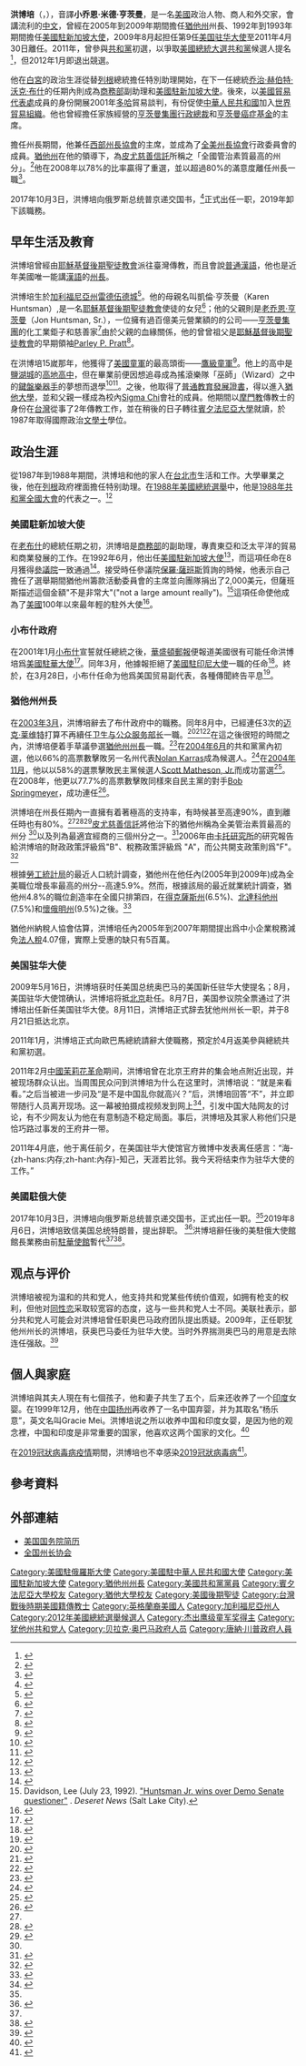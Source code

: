 {{NoteTA
|G1=IT
|G2=美国总统
}}

{{Infobox Governor
|name=Jon Meade Huntsman, Jr.<br />洪博培
|order=
|office=第9任{{link-en|美国驻俄罗斯联邦大使|United States Ambassador to Russia|美国驻俄大使}}
|image= Ambassador Jon Huntsman.jpg
|imagesize = 220px
|caption= 
|term_start= 2017年10月3日
|term_end= 2019年8月6日
|president=[[唐纳德·特朗普|唐纳德·特朗普]]
|predecessor= {{link-en|John F. Tefft|John F. Tefft|John F. Tefft}}
|successor= {{Link-en|高仁斌 (美國外交官)|Bart Gorman|高仁斌}}（[[臨時代辦|臨時代辦]]）<ref name="代辦">{{Cite web |title=Chargé d’Affaires a.i. Bartle B. Gorman
 |url=https://ru.usembassy.gov/our-relationship/our-ambassador/ |publisher={{Link-en|美國駐俄羅斯大使館|Embassy of the United States, Moscow|U.S. Embassy & Consulates in Russia}} |accessdate=2019-12-17 |archiveurl=https://archive.fo/UWXQr |archivedate=2019-12-17}}</ref>
|order2=第9任
|office2= 美国驻华大使
|term_start2= 2009年8月11日
|term_end2= 2011年4月30日
|president2=[[巴拉克·奥巴马|巴拉克·奥巴马]]
|predecessor2= [[雷德|雷德]]
|successor2= [[骆家辉|骆家辉]]
|order3=
|office3=第16任{{link-en|犹他州州长|List of Governors of Utah}}
|term_start3=2005年1月3日
|term_end3=2009年8月11日
|lieutenant3= [[加里·赫伯特|加里·赫伯特]]
|predecessor3= {{link-en|Olene S. Walker|Olene S. Walker|Olene S. Walker}}
|successor3=[[加里·赫伯特|加里·赫伯特]]
|order4=第11任
|office4=美國駐新加坡大使
|term_start4=1992年9月22日
|term_end4=1993年6月15日
|president4=[[喬治·赫伯特·布殊|喬治·赫伯特·布殊]]和[[比尔·克林顿|比尔·克林顿]]
|predecessor4={{link-en|Robert D. Orr|Robert D. Orr|Robert D. Orr}}
|successor4={{link-en|玻伊斯|Ralph L. Boyce}}
|party= {{GOP}}
|birth_date= {{birth date and age|1960|03|26}}
|birth_place= [[加州|加州]][[帕羅奧圖_(加利福尼亞州)|帕羅奧圖]]
|death_date=
|residence= [[猶他州|猶他州]][[鹽湖城|鹽湖城]]
|alma_mater = [[賓夕法尼亞大學|賓夕法尼亞大學]]
|profession=chemicals executive
|spouse= Mary Kaye Huntsman
|children= Mary Anne Huntsman<br />Abigail Huntsman<br />Elizabeth Huntsman<br />Jon Huntsman III<br />William Huntsman<br />Gracie Mei Huntsman<br />Asha Bharati Huntsman
|religion=[[耶穌基督後期聖徒教會|耶穌基督後期聖徒教會]]
|signature=Jon M Huntsman Jr Signature.svg
}}

'''洪博培'''（{{lang-en|'''Jon Meade Huntsman, Jr.'''}}，{{bd|1960年|3月26日|||catIdx=H}}），音譯'''小乔恩·米德·亨茨曼'''，是一名[[美國|美國]]政治人物、商人和外交家，會講流利的[[中文|中文]]，曾經在2005年到2009年期間擔任[[猶他州|猶他州]]州長、1992年到1993年期間擔任[[美国驻新加坡大使馆|美國駐新加坡大使]]，2009年8月起担任第9任[[美国驻华大使|美国驻华大使]]至2011年4月30日離任。2011年，曾參與[[共和黨_(美國)|共和黨]]初選，以爭取[[2012年美國總統選舉|美國總統大選]][[共和黨_(美國)|共和黨]]候選人提名<ref>{{cite web|url=http://www.nasdaq.com/aspx/stock-market-news-story.aspx?storyid=201106211058dowjonesdjonline000236&title=republican-ex-governor-huntsman-declares-run-for-us-presidentap|title=洪博培正式宣布竞选总统|date=2011-06-20 |accessdate=2011-06-21 |publisher=[[美联社|美联社]] }}</ref>，但2012年1月即退出競選。

他在[[白宮|白宮]]的政治生涯從替[[列根|列根]]總統擔任特別助理開始，在下一任總統[[乔治·赫伯特·沃克·布什|乔治·赫伯特·沃克·布什]]的任期內則成為[[美國商務部|商務部]]副助理和[[美國駐新加坡大使|美國駐新加坡大使]]。後來，以[[美國貿易代表處|美國貿易代表處]]成員的身份開展2001年[[多哈|多哈]]貿易談判，有份促使[[中華人民共和國|中華人民共和國]]加入[[世界貿易組織|世界貿易組織]]。他也曾經擔任家族經營的[[亨茨曼集團|亨茨曼集團]][[行政總裁|行政總裁]]和[[亨茨曼癌症基金|亨茨曼癌症基金]]的主席。

擔任州長期間，他兼任[[西部州長協會|西部州長協會]]的主席，並成為了[[全美州長協會|全美州長協會]]行政委員會的成員。[[猶他州|猶他州]]在他的領導下，為[[皮尤慈善信託|皮尤慈善信託]]所稱之「全國管治素質最高的州分」。<ref name="nydailynews1">{{cite news |url=http://www.nydailynews.com/news/politics/toplists/the_faces_of_the_new_gop_leadership/the_faces_of_the_new_gop_leadership.html |title=The New Faces of the GOP New York Daily News |work=''[[紐約每日新聞|紐約每日新聞]]'' |accessdate=May 25, 2011 |date=May 11, 2009 |archive-date=2009-09-19 |archive-url=https://web.archive.org/web/20090919111746/http://www.nydailynews.com/news/politics/toplists/the_faces_of_the_new_gop_leadership/the_faces_of_the_new_gop_leadership.html |dead-url=no }}</ref>他在2008年以78%的比率贏得了重選，並以超過80%的滿意度離任州長一職<ref name="deseretnews1">{{cite web |url=http://www.deseretnews.com/article/705292540/Huntsman-lawmakers-ratings-soar.html |title=Huntsman, lawmakers' ratings sour |work=Deseret News |date=March 23, 2009 |accessdate=May 25, 2011 |archive-date=2013-10-15 |archive-url=https://web.archive.org/web/20131015195651/http://www.deseretnews.com/article/705292540/Huntsman-lawmakers-ratings-soar.html |dead-url=no }}</ref>。

2017年10月3日，洪博培向俄罗斯总统普京递交国书，<ref name="r">{{cite web |url=https://ru.usembassy.gov/u-s-ambassador-russian-federation-jon-m-huntsman-jr-presents-credentials/ |title=U.S. Ambassador to Russia Jon M. Huntsman, Jr. presents credentials to President Putin |date=2017-10-03 |website= |publisher=U.S. Embassy & Consulates in Russia |access-date=2017-11-11 |language=en |archive-date=2017-11-12 |archive-url=https://web.archive.org/web/20171112025940/https://ru.usembassy.gov/u-s-ambassador-russian-federation-jon-m-huntsman-jr-presents-credentials/ |dead-url=no }}</ref>正式出任{{link-en|美国驻俄大使|United States Ambassador to Russia|美国驻俄罗斯联邦大使}}一职，2019年卸下該職務。

== 早年生活及教育 ==
洪博培曾經由[[耶穌基督後期聖徒教會|耶穌基督後期聖徒教會]]派往臺灣傳教，而且會說[[現代標準漢語|普通漢語]]，他也是近年美國唯一能講[[漢語|漢語]]的[[州長|州長]]。

洪博培生於[[加利福尼亞州|加利福尼亞州]][[雷德伍德城|雷德伍德城]]<ref>{{cite web |url=http://i.imgur.com/4wC4Z.jpg |title=Jon Meade Huntsman, Jr. Certificate of Live Birth |accessdate=November 21, 2011 |archive-date=2013-10-15 |archive-url=https://web.archive.org/web/20131015001823/http://i.imgur.com/4wC4Z.jpg |dead-url=no }}</ref>。他的母親名叫凱倫·亨茨曼（Karen Huntsman）,是一名[[耶穌基督後期聖徒教會|耶穌基督後期聖徒教會]]使徒的女兒<ref>{{cite web |url=http://www.huntsman.usu.edu/htm/alumni-and-friends-directory/memberID=5437 |title=Alumni and Friends Directory |work=[[Jon_M._Huntsman_School_of_Business|Jon M. Huntsman School of Business]] |accessdate=October 18, 2012 |archive-date=2011-12-25 |archive-url=https://web.archive.org/web/20111225075438/http://huntsman.usu.edu/htm/alumni-and-friends-directory/memberID=5437 |dead-url=no }}</ref>；他的父親則是[[老乔恩·亨茨曼|老乔恩·亨茨曼]]（Jon Huntsman, Sr.），一位擁有過百億美元營業額的的公司——[[亨茨曼集團|亨茨曼集團]]的化工業鉅子和慈善家<ref>{{cite news |url=http://www.time.com/time/politics/article/0,8599,1899373,00.html |title=2-Min. Bio: Jon Huntsman: Obama's Nominee for Ambassador to China |work=''[[Time_(magazine)|Time]]'' |accessdate=May 25, 2011 |archive-date=2009-05-22 |archive-url=https://web.archive.org/web/20090522094410/http://www.time.com/time/politics/article/0,8599,1899373,00.html |dead-url=no }}</ref>由於父親的血緣關係，他的曾曾祖父是[[耶穌基督後期聖徒教會|耶穌基督後期聖徒教會]]的早期領袖[[Parley_P._Pratt|Parley P. Pratt]]<ref name="Wash">{{cite news |url=http://www.washingtonpost.com/wp-dyn/content/article/2011/03/03/AR2011030305195_pf.html |title=Presidential hopefuls Huntsman, Romney share Mormonism and belief in themselves |work=[[The_Washington_Post|The Washington Post]] |date=March 4, 2011 |accessdate=May 25, 2011 |first=Jason |last=Horowitz |archive-date=2013-10-21 |archive-url=https://web.archive.org/web/20131021184928/http://www.washingtonpost.com/wp-dyn/content/article/2011/03/03/AR2011030305195_pf.html |dead-url=no }}</ref>。

在洪博培15嵗那年，他獲得了[[美國童軍|美國童軍]]的最高頭銜——[[鷹級童軍|鷹級童軍]]<ref>{{cite web |url=http://www.theatlantic.com/politics/archive/2011/06/10-things-you-can-call-jon-huntsman/240839/ |title=10 Things You Can Call Jon Huntsman |author=Carrie Mihalcik & Theresa Poulson |date=June 22, 2011 |work=[[The_Atlantic|The Atlantic]] |accessdate=October 18, 2012 |archive-date=2013-10-14 |archive-url=https://web.archive.org/web/20131014113956/http://www.theatlantic.com/politics/archive/2011/06/10-things-you-can-call-jon-huntsman/240839/ |dead-url=no }}</ref>。他上的高中是[[鹽湖城|鹽湖城]]的[[高地高中|高地高中]]，但在畢業前便因想追尋成為搖滾樂隊「巫師」（Wizard）之中的[[鍵盤樂器|鍵盤樂器手]]的夢想而退學<ref>{{cite web |url=http://www.jon2012.com/jon |title=Interactive Timeline |publisher=[[Jon_Huntsman_presidential_campaign,_2012|Jon Huntsman For President]] |accessdate=October 20, 2011 |archive-date=2013-01-18 |archive-url=https://web.archive.org/web/20130118205456/http://jon2012.com/jon |dead-url=no }}</ref><ref>{{cite news |last=Smith |first=Robert |title=Jon Huntsman: A Political Path, Paved With Detours |url=http://www.npr.org/2011/05/01/135846743/jon-huntsman-a-political-path-paved-with-detours |publisher=''[[NPR|NPR]]'' |date=May 1, 2011 |accessdate=2013-10-12 |archive-date=2013-10-14 |archive-url=https://web.archive.org/web/20131014114759/http://www.npr.org/2011/05/01/135846743/jon-huntsman-a-political-path-paved-with-detours |dead-url=no }}</ref>。之後，他取得了[[普通教育發展證書|普通教育發展證書]]，得以進入[[猶他大學|猶他大學]]，並和父親一樣成為校內[[Sigma_Chi|Sigma Chi]]會社的成員。他期間以[[摩門教|摩門教]]傳教士的身份在[[台灣|台灣]]從事了2年傳教工作，並在稍後的日子轉往[[賓夕法尼亞大學|賓夕法尼亞大學]]就讀，於1987年取得國際政治[[文學士|文學士]]學位。

==政治生涯==
從1987年到1988年期間，洪博培和他的家人在[[台北市|台北市]]生活和工作。大學畢業之後，他在[[列根|列根]]政府裡面擔任特别助理。在[[1988年美國總統選舉|1988年美國總統選舉]]中，他是[[1988年共和黨全國大會|1988年共和黨全國大會]]的代表之一。<ref>{{cite news |title=Rumors Project Huntsman into Position on Bush Cabinet |url=http://www.deseretnews.com/article/13942/RUMORS-PROJECT-HUNTSMAN-INTO-POSITION-ON-BUSH-CABINET.html |date=August 16, 1988 |first=Lee |last=Davidson |work=[[Deseret_News|Deseret News]] |first2=Bob |last2=Bernick Jr. |accessdate=January 4, 2012 |archive-date=2013-10-15 |archive-url=https://web.archive.org/web/20131015221245/http://www.deseretnews.com/article/13942/RUMORS-PROJECT-HUNTSMAN-INTO-POSITION-ON-BUSH-CABINET.html |dead-url=no }}</ref>

===美國駐新加坡大使===
在[[老布什|老布什]]的總統任期之初，洪博培是[[美國商務部|商務部]]的副助理，專責東亞和泛太平洋的貿易和商業發展的工作。在1992年6月，他出任[[美國駐新加坡大使|美國駐新加坡大使]]<ref>{{cite news |url=http://nl.newsbank.com/nl-search/we/Archives?p_product=NewsLibrary&p_multi=DSNB&d_place=DSNB&p_theme=newslibrary2&p_action=search&p_maxdocs=200&p_topdoc=1&p_text_direct-0=0F36053D40CD8C02&p_field_direct-0=document_id&p_perpage=10&p_sort=YMD_date:D&s_trackval=GooglePM |title=Huntsman Jr. Tapped As Envoy to Singapore |publisher=''[[Deseret_News|Deseret News]]'' |date=June 18, 1992 |accessdate=October 19, 2012 |archive-date=2013-10-14 |archive-url=https://web.archive.org/web/20131014113529/http://nl.newsbank.com/nl-search/we/Archives?p_product=NewsLibrary&p_multi=DSNB&d_place=DSNB&p_theme=newslibrary2&p_action=search&p_maxdocs=200&p_topdoc=1&p_text_direct-0=0F36053D40CD8C02&p_field_direct-0=document_id&p_perpage=10&p_sort=YMD_date:D&s_trackval=GooglePM |dead-url=no }}</ref>，而這項任命在8月獲得[[美國參議院|參議院]]一致通過<ref>{{cite news |url=http://nl.newsbank.com/nl-search/we/Archives?p_product=NewsLibrary&p_multi=DSNB&d_place=DSNB&p_theme=newslibrary2&p_action=search&p_maxdocs=200&p_topdoc=1&p_text_direct-0=0F36043841E26751&p_field_direct-0=document_id&p_perpage=10&p_sort=YMD_date:D&s_trackval=GooglePM |title=Senate Panel OKs Utahn's Appointment |publisher=''[[Deseret_News|Deseret News]]'' |date=August 6, 1992 |accessdate=October 19, 2012 |archive-date=2013-10-14 |archive-url=https://web.archive.org/web/20131014113440/http://nl.newsbank.com/nl-search/we/Archives?p_product=NewsLibrary&p_multi=DSNB&d_place=DSNB&p_theme=newslibrary2&p_action=search&p_maxdocs=200&p_topdoc=1&p_text_direct-0=0F36043841E26751&p_field_direct-0=document_id&p_perpage=10&p_sort=YMD_date:D&s_trackval=GooglePM |dead-url=no }}</ref>。接受時任參議院[[保羅·薩班斯|保羅·薩班斯]]質詢的時候，他表示自己擔任了選舉期間猶他州籌款活動委員會的主席並向團隊捐出了2,000美元，但薩班斯描述這個金額"不是非常大"("not a large amount really")。<ref>Davidson, Lee (July 23, 1992). [http://news.google.com/newspapers?id=-T5TAAAAIBAJ&sjid=2IQDAAAAIBAJ&pg=6919,3477892&dq=jon+huntsman+jr&hl=en "Huntsman Jr. wins over Demo Senate questioner"] {{Wayback|url=http://news.google.com/newspapers?id=-T5TAAAAIBAJ&sjid=2IQDAAAAIBAJ&pg=6919,3477892&dq=jon+huntsman+jr&hl=en |date=20151021192014 }}. ''Deseret News'' (Salt Lake City).</ref>這項任命使他成為了[[美國|美國]]100年以來最年輕的駐外大使<ref>{{cite web|url=http://www.nga.org/portal/site/nga/menuitem.29fab9fb4add37305ddcbeeb501010a0/?vgnextoid=766e224971c81010VgnVCM1000001a01010aRCRD|title=Utah Governor Jon Huntsman, Jr.|work=Governor's Information|publisher=National Governors Association|accessdate=December 31, 2011|archiveurl=https://web.archive.org/web/20110604144926/http://www.nga.org/portal/site/nga/menuitem.29fab9fb4add37305ddcbeeb501010a0/?vgnextoid=766e224971c81010VgnVCM1000001a01010aRCRD|archivedate=2011年6月4日|deadurl=yes}}</ref>。

===小布什政府===
在2001年1月[[小布什|小布什]]宣誓就任總統之後，[[華盛頓郵報|華盛頓郵報]]便報道美國很有可能任命洪博培爲[[美國駐華大使|美國駐華大使]]<ref>{{cite news |url=http://nl.newsbank.com/nl-search/we/Archives?p_product=NewsLibrary&p_multi=DSNB&d_place=DSNB&p_theme=newslibrary2&p_action=search&p_maxdocs=200&p_topdoc=1&p_text_direct-0=0F369E7D6C6E49C6&p_field_direct-0=document_id&p_perpage=10&p_sort=YMD_date:D&s_trackval=GooglePM |title=NewsLibrary.com - newspaper archive, clipping service - newspapers and other news sources |publisher=Nl.newsbank.com |date=January 26, 2001 |accessdate=October 4, 2011 |archive-date=2013-10-21 |archive-url=https://web.archive.org/web/20131021184944/http://nl.newsbank.com/nl-search/we/Archives?p_product=NewsLibrary&p_multi=DSNB&d_place=DSNB&p_theme=newslibrary2&p_action=search&p_maxdocs=200&p_topdoc=1&p_text_direct-0=0F369E7D6C6E49C6&p_field_direct-0=document_id&p_perpage=10&p_sort=YMD_date:D&s_trackval=GooglePM |dead-url=no }}</ref>。同年3月，他據報拒絕了[[美國駐印尼大使|美國駐印尼大使]]一職的任命<ref>{{cite news |url=http://nl.newsbank.com/nl-search/we/Archives?p_product=NewsLibrary&p_multi=DSNB&d_place=DSNB&p_theme=newslibrary2&p_action=search&p_maxdocs=200&p_topdoc=1&p_text_direct-0=0F369C3B01652A59&p_field_direct-0=document_id&p_perpage=10&p_sort=YMD_date:D&s_trackval=GooglePM |title=NewsLibrary.com - newspaper archive, clipping service - newspapers and other news sources |publisher=Nl.newsbank.com |date=March 22, 2001 |accessdate=October 4, 2011 |archive-url=https://web.archive.org/web/20121026065906/http://nl.newsbank.com/nl-search/we/Archives?p_product=NewsLibrary&p_multi=DSNB&d_place=DSNB&p_theme=newslibrary2&p_action=search&p_maxdocs=200&p_topdoc=1&p_text_direct-0=0F369C3B01652A59&p_field_direct-0=document_id&p_perpage=10&p_sort=YMD_date:D&s_trackval=GooglePM |archive-date=2012-10-26 |dead-url=yes }}</ref>。終於，在3月28日，小布什任命为他爲美国贸易副代表，各種傳聞終告平息<ref>{{cite news |url=http://nl.newsbank.com/nl-search/we/Archives?p_product=SLTB&p_theme=sltb&p_action=search&p_maxdocs=200&p_topdoc=1&p_text_direct-0=100E83B1CDE91255&p_field_direct-0=document_id&p_perpage=10&p_sort=YMD_date:D&s_trackval=GooglePM |title=The Salt Lake Tribune - Archives |publisher=Nl.newsbank.com |date=March 28, 2001 |accessdate=January 13, 2012 |first=Phil |last=Sahm |archive-date=2013-10-21 |archive-url=https://web.archive.org/web/20131021184959/http://nl.newsbank.com/nl-search/we/Archives?p_product=SLTB&p_theme=sltb&p_action=search&p_maxdocs=200&p_topdoc=1&p_text_direct-0=100E83B1CDE91255&p_field_direct-0=document_id&p_perpage=10&p_sort=YMD_date:D&s_trackval=GooglePM |dead-url=no }}</ref>。

===猶他州州長===
在[[2003年3月|2003年3月]]，洪博培辭去了布什政府中的職務。同年8月中，已經連任3次的[[迈克·莱维特|迈克·莱维特]]打算不再續任[[美国卫生与公众服务部长|卫生与公众服务部长]]一職。<ref>{{cite news | url=http://nl.newsbank.com/nl-search/we/Archives?p_product=CTOR&p_multi=CTSB&p_theme=ctor&p_action=search&p_maxdocs=200&p_topdoc=1&p_text_direct-0=11650B303A268920&p_field_direct-0=document_id&p_perpage=10&p_sort=YMD_date:D&s_trackval=GooglePM | title=Bush picks Utah governor for EPA | first=Larry | last=Swisher | accessdate=2013-10-13 | archive-date=2013-10-21 | archive-url=https://web.archive.org/web/20131021185006/http://nl.newsbank.com/nl-search/we/Archives?p_product=CTOR&p_multi=CTSB&p_theme=ctor&p_action=search&p_maxdocs=200&p_topdoc=1&p_text_direct-0=11650B303A268920&p_field_direct-0=document_id&p_perpage=10&p_sort=YMD_date:D&s_trackval=GooglePM | dead-url=no }}</ref><ref>{{cite news |url=http://nl.newsbank.com/nl-search/we/Archives?p_product=SLTB&p_theme=sltb&p_action=search&p_maxdocs=200&p_topdoc=1&p_text_direct-0=100D37EC86582092&p_field_direct-0=document_id&p_perpage=10&p_sort=YMD_date:D&s_trackval=GooglePM |title=The Salt Lake Tribune - Archives |publisher=Nl.newsbank.com |date=August 18, 2003 |accessdate=January 13, 2012 |first=Dan |last=Harrie |archive-date=2013-10-21 |archive-url=https://web.archive.org/web/20131021185021/http://nl.newsbank.com/nl-search/we/Archives?p_product=SLTB&p_theme=sltb&p_action=search&p_maxdocs=200&p_topdoc=1&p_text_direct-0=100D37EC86582092&p_field_direct-0=document_id&p_perpage=10&p_sort=YMD_date:D&s_trackval=GooglePM |dead-url=no }}</ref><ref>{{cite news |url=http://nl.newsbank.com/nl-search/we/Archives?p_product=NewsLibrary&p_multi=DSNB&d_place=DSNB&p_theme=newslibrary2&p_action=search&p_maxdocs=200&p_topdoc=1&p_text_direct-0=0FA1DD71B9919240&p_field_direct-0=document_id&p_perpage=10&p_sort=YMD_date:D&s_trackval=GooglePM |title=NewsLibrary.com - newspaper archive, clipping service - newspapers and other news sources |publisher=Nl.newsbank.com |date=March 30, 2003 |accessdate=January 13, 2012 |archive-date=2013-10-21 |archive-url=https://web.archive.org/web/20131021185028/http://nl.newsbank.com/nl-search/we/Archives?p_product=NewsLibrary&p_multi=DSNB&d_place=DSNB&p_theme=newslibrary2&p_action=search&p_maxdocs=200&p_topdoc=1&p_text_direct-0=0FA1DD71B9919240&p_field_direct-0=document_id&p_perpage=10&p_sort=YMD_date:D&s_trackval=GooglePM |dead-url=no }}</ref>在這之後很短的時間之內，洪博培便着手草議參選[[猶他州州長|猶他州州長]]一職。<ref>{{cite web |url=http://www.deseretnews.com/article/510053399/Huntsman-Jr-files-campaign-papers.html |title=Huntsman Jr. files campaign papers |work=Deseret News |date=September 11, 2003 |accessdate=October 4, 2011 |archive-date=2013-10-17 |archive-url=https://web.archive.org/web/20131017083656/http://www.deseretnews.com/article/510053399/Huntsman-Jr-files-campaign-papers.html |dead-url=no }}</ref>在[[2004年6月|2004年6月]]的共和黨黨內初選，他以66%的高票數擊敗另一名州代表[[Nolan_Karras|Nolan Karras]]成為候選人。<ref>{{cite web|url=http://www.ourcampaigns.com/RaceDetail.html?RaceID=87523|title=UT Governor - R Primary Race|publisher=Our Campaigns|date=June 22, 2004|accessdate=January 13, 2012|archive-date=2013-10-21|archive-url=https://web.archive.org/web/20131021184928/http://www.ourcampaigns.com/RaceDetail.html?RaceID=87523|dead-url=no}}</ref>在[[2004年11月|2004年11月]]，他以以58%的選票擊敗民主黨候選人[[Scott_Matheson,_Jr.|Scott Matheson, Jr.]]而成功當選<ref>{{cite news |coauthors= |title=Utah election results 2004 |url=http://www.washingtonpost.com/wp-srv/elections/2004/ut/ |work=The Washington Post |date=November 24, 2004 |accessdate=2013-10-13 |archive-date=2013-10-21 |archive-url=https://web.archive.org/web/20131021184943/http://www.washingtonpost.com/wp-srv/elections/2004/ut/ |dead-url=no }}</ref>。在2008年，他更以77.7%的高票數擊敗同樣來自民主黨的對手[[Bob_Springmeyer|Bob Springmeyer]]，成功連任<ref>{{cite web |url=http://www.deseretnews.com/article/705285611/Huntsman-still-popular-despite-civil-unions-flap.html |title=Huntsman still popular despite civil unions flap |work=Deseret News |date=February 17, 2009 |accessdate=May 25, 2011 |archive-date=2013-10-17 |archive-url=https://web.archive.org/web/20131017084354/http://www.deseretnews.com/article/705285611/Huntsman-still-popular-despite-civil-unions-flap.html |dead-url=no }}</ref>。

洪博培在州長任期內一直擁有着著極高的支持率，有時候甚至高達90%，直到離任時也有80%。<ref name="deseretnews1"/><ref>{{cite web |url=http://hotair.com/archives/2011/01/03/are-you-ready-for-president-huntsman/ |title=Are you ready for President Huntsman? |publisher=Hotair.com |accessdate=May 25, 2011 |archive-date=2013-10-21 |archive-url=https://web.archive.org/web/20131021184930/http://hotair.com/archives/2011/01/03/are-you-ready-for-president-huntsman/ |dead-url=no }}</ref><ref>{{cite web |author=McKay Coppins |url=http://www.newsweek.com/2011/01/04/the-manchurian-candidate.html |title=The Manchurian Candidate |work=Newsweek |date=January 1, 2011 |accessdate=May 25, 2011 |archive-date=2014-04-30 |archive-url=https://web.archive.org/web/20140430092435/http://www.newsweek.com/2011/01/04/the-manchurian-candidate.html |dead-url=no }}</ref>[[皮尤慈善信託|皮尤慈善信託]]將他治下的猶他州稱為全美管治素質最高的州分 <ref name="nydailynews1"/>以及列為最適宜經商的三個州分之一。<ref>{{cite web |last=Badenhausen |first=Kurt |url=http://www.msnbc.msn.com/id/33075535/ns/business-forbescom/ |title=Best states for business |publisher=MSNBC |date=October 2, 2009 |accessdate=May 25, 2011 |archive-date=2012-11-05 |archive-url=https://web.archive.org/web/20121105221739/http://www.msnbc.msn.com/id/33075535/ns/business-forbescom/ |dead-url=no }}</ref>2006年由[[卡托研究所|卡托研究所]]的研究報告給洪博培的財政政策評級爲"B"、稅務政策評級爲 "A"，而公共開支政策則爲"F"。<ref name="Club For Growth">{{cite web|url=http://www.clubforgrowth.org/whitepapers/?subsec=137&id=911|title=2012 Presidential White Paper #6|publisher=[[Club_for_Growth|Club for Growth]]|accessdate=October 17, 2012|deadurl=yes|archiveurl=https://web.archive.org/web/20121017234821/http://www.clubforgrowth.org/whitepapers/?subsec=137&id=911|archivedate=2012年10月17日}}</ref>

根據[[美國勞工統計局|勞工統計局]]的最近人口統計調查，猶他州在他任內(2005年到2009年)成為全美職位增長率最高的州分--高達5.9%。然而，根據該局的最近就業統計調查，猶他州4.8%的職位創造率在全國只排第四，在[[得克薩斯州|得克薩斯州]](6.5%)、[[北達科他州|北達科他州]](7.5%)和[[懷俄明州|懷俄明州]](9.5%)之後。<ref>{{cite web |url=http://www.politifact.com/truth-o-meter/statements/2011/sep/08/jon-huntsman/jon-huntsman-says-utah-was-no-1-job-creation-when-/ |title=Jon Huntsman says Utah was No. 1 in job creation when he was governor |publisher=PolitiFact |date= |accessdate=January 13, 2012 |archive-date=2013-10-21 |archive-url=https://web.archive.org/web/20131021184928/http://www.politifact.com/truth-o-meter/statements/2011/sep/08/jon-huntsman/jon-huntsman-says-utah-was-no-1-job-creation-when-/ |dead-url=no }}</ref>

猶他州納稅人協會估算，洪博培任內2005年到2007年期間提出爲中小企業稅務減免[[法人稅|法人稅]]4.07億，實際上受惠的缺只有5百萬。

===美国驻华大使===
2009年5月16日，洪博培获时任美国总统奥巴马的美国新任驻华大使提名；8月，美国驻华大使馆确认，洪博培将抵[[北京|北京]]赴任。8月7日，美国参议院全票通过了洪博培出任新任美国驻华大使。8月11日，洪博培正式辞去犹他州州长一职，并于8月21日抵达北京。

2011年1月，洪博培正式向歐巴馬總統請辭大使職務，預定於4月返美參與總統共和黨初選。

2011年2月[[中國茉莉花革命|中國茉莉花革命]]期间，洪博培曾在北京王府井的集会地点附近出现，并被现场群众认出。当周围民众问到洪博培为什么在这里时，洪博培说：“就是来看看。”之后当被进一步问及“是不是中国乱你就高兴？”后，洪博培回答“不”，并立即带随行人员离开现场。这一幕被拍摄成视频发到网上<ref>{{Cite web |url=https://v.qq.com/x/page/s0116o9krar.html |title=独家视频 洪博培亲赴王府井为带路党打气 |access-date=2018-01-21 |archive-url=https://web.archive.org/web/20180121184432/https://v.qq.com/x/page/s0116o9krar.html |archive-date=2018-01-21 |dead-url=yes }}</ref>，引发中国大陆网友的讨论，有不少网友认为他在有意制造不稳定局面。事后，洪博培及其家人称他们只是恰巧路过事发的王府井一带。

2011年4月底，他于离任前夕，在美国驻华大使馆官方微博中发表离任感言：“海-{zh-hans:内存;zh-hant:內存}-知己，天涯若比邻。我今天将结束作为驻华大使的工作。”

===美國駐俄大使===
2017年10月3日，洪博培向俄罗斯总统普京递交国书，正式出任{{link-en|美国驻俄大使|United States Ambassador to Russia|美国驻俄罗斯联邦大使}}一职。<ref name="r"/>2019年8月6日，洪博培致信美国总统特朗普，提出辞职。 <ref>{{Cite web |url=http://news.dwnews.com/global/news/2019-08-06/60144259.html |title=美国驻俄罗斯大使洪博培辞职 中国女儿多次亮相 |accessdate=2019-08-07 |archive-date=2019-08-07 |archive-url=https://web.archive.org/web/20190807101835/http://news.dwnews.com/global/news/2019-08-06/60144259.html |dead-url=no }}</ref>洪博培辭任後的美駐俄大使館館長業務由前[[美國駐華大使館|駐華使館]]{{Link-en|地區安全官|Regional Security Officer|副地區安全官}}{{Link-en|高仁斌 (美國外交官)|Bart Gorman|高仁斌}}暫代<ref name="代辦"/><ref>{{Cite web |title=美利坚合众国大使馆 |publisher=[[中华人民共和国外交部|中华人民共和国外交部]] |url=https://www.fmprc.gov.cn/chn/pds/fw/lbfw/fgzl/t143736.htm |archiveurl=https://archive.md/uPOQy |archivedate=2021-12-21 |accessdate=2021-12-21 }}</ref>。

== 观点与评价 ==
洪博培被视为温和的共和党人，他支持共和党某些传统价值观，如拥有枪支的权利，但他对[[同性恋|同性恋]]采取较宽容的态度，这与一些共和党人士不同。美联社表示，部分共和党人可能会对洪博培曾任职奥巴马政府团队提出质疑。2009年，正任职犹他州州长的洪博培，获奥巴马委任为驻华大使。当时外界揣测奥巴马的用意是去除连任强敌。<ref>{{Cite web |url=http://www.zaobao.com/zg/zg110501_007.shtml |title=美驻华大使洪博培离任 感言：海内存知己天涯若比邻 |accessdate=2011-05-01 |archive-date=2011-05-04 |archive-url=https://web.archive.org/web/20110504094430/http://www.zaobao.com/zg/zg110501_007.shtml |dead-url=no }}</ref>

== 個人與家庭 ==
洪博培與其夫人現在有七個孩子，他和妻子共生了五个，后来还收养了一个[[印度|印度]]女婴。在1999年12月，他在[[中华人民共和国|中国]][[扬州|扬州]]再收养了一名中国弃婴，并为其取名“杨乐意”，英文名叫Gracie Mei。洪博培说之所以收养中国和印度女婴，是因为他的观念裡，中国和印度是非常重要的国家，他喜欢这两个国家的文化。<ref>{{cite web |url=http://www.nbweekly.com/Print/Article/7731_1.shtml |title=洪博培：学中文是对未来的重要投资 |date=2009-05-23 |accessdate=2011-03-09 |publisher=南都周刊 |deadurl=yes |archiveurl=https://web.archive.org/web/20110206141334/http://www.nbweekly.com/Print/Article/7731_1.shtml |archivedate=2011-02-06 }}</ref>

在[[2019冠狀病毒病疫情|2019冠狀病毒病疫情]]期間，洪博培也不幸感染[[2019冠狀病毒病|2019冠狀病毒病]]<ref>{{cite news |title=美国前驻华大使洪博培感染新冠 |url=https://i.ifeng.com/c/7xCs3d2v5qS}}</ref>。

== 參考資料 ==
{{reflist|30em}}

== 外部連結 ==
{{Commonscat|Jon Huntsman}}
*[http://www.state.gov/r/pa/ei/biog/127146.htm 美国国务院简历] {{Wayback|url=http://www.state.gov/r/pa/ei/biog/127146.htm |date=20101128044828 }}
*[http://www.nga.org/portal/site/nga/menuitem.29fab9fb4add37305ddcbeeb501010a0/?vgnextoid=766e224971c81010VgnVCM1000001a01010aRCRD 全国州长协会] {{Wayback|url=http://www.nga.org/portal/site/nga/menuitem.29fab9fb4add37305ddcbeeb501010a0/?vgnextoid=766e224971c81010VgnVCM1000001a01010aRCRD |date=20110629123803 }}

{{start box}}
{{s-dip}}
{{succession box |
  before=[[雷德|雷德]]|
  title=[[美国驻华大使|美国驻华大使]]|
  years=2009年8月11日–2011年4月30日|
  after= [[駱家輝|駱家輝]]
}}
{{s-off|us}}
{{succession box
|before= [[Olene_S._Walker|Olene S. Walker]]
|title=[[猶他州州長|猶他州州長]] 
|years=2005年1月3日–2009年8月11日
|after=[[Gary_R._Herbert|Gary R. Herbert]]}}
{{s-ppo}}
{{succession box
|before= [[Michael_Leavitt|Michael Leavitt]]
|title=[[美国共和党|共和党]][[犹他州州长|犹他州州长]]竞选提名人 
|years=[[United_States_gubernatorial_elections,_2004|2004]], [[Utah_gubernatorial_election,_2008|2008]]
|after=Current nominee}}
{{end}}
{{US Ambassadors to China}}
{{2012年美国总统选举}}

{{Authority control}}
{{DEFAULTSORT:Huntsman, Jon}}
[[Category:美國駐俄羅斯大使|Category:美國駐俄羅斯大使]]
[[Category:美國駐中華人民共和國大使|Category:美國駐中華人民共和國大使]]
[[Category:美國駐新加坡大使|Category:美國駐新加坡大使]]
[[Category:猶他州州長|Category:猶他州州長]]
[[Category:美國共和黨黨員|Category:美國共和黨黨員]]
[[Category:賓夕法尼亞大學校友|Category:賓夕法尼亞大學校友]]
[[Category:猶他大學校友|Category:猶他大學校友]]
[[Category:美國後期聖徒|Category:美國後期聖徒]]
[[Category:台灣戰後時期美國籍傳教士|Category:台灣戰後時期美國籍傳教士]]
[[Category:英格蘭裔美國人|Category:英格蘭裔美國人]]
[[Category:加利福尼亞州人|Category:加利福尼亞州人]]
[[Category:2012年美國總統選舉候選人|Category:2012年美國總統選舉候選人]]
[[Category:杰出鹰级童军奖得主|Category:杰出鹰级童军奖得主]]
[[Category:犹他州共和党人|Category:犹他州共和党人]]
[[Category:贝拉克·奥巴马政府人员|Category:贝拉克·奥巴马政府人员]]
[[Category:唐納·川普政府人員|Category:唐納·川普政府人員]]